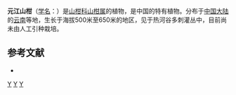 {{Speciesbox
| genus = Capparis
| species = wui
| authority = [[孙必兴|B. S. Sun]]
}}

'''元江山柑'''（[[学名|学名]]：{{lang|la|''Capparis wui''}}）是[[山柑科|山柑科]][[山柑属|山柑属]]的植物，是中国的特有植物。分布于[[中国大陆|中国大陆]]的[[云南|云南]]等地，生长于海拔500米至650米的地区，见于热河谷多刺灌丛中，目前尚未由人工引种栽培。

== 参考文献 ==
<div class="references-small">
* {{cite web| url =http://www.bioinfo.cn/db05/KmzwSpecies.php?action=view&id=2854| title =元江山柑| work =《中国高等植物数据库全库》| publisher =中国科学院微生物研究所| author =昆明植物研究所| accessdate =2009-02-23| deadurl =yes| archiveurl =https://web.archive.org/web/20160305092223/http://www.bioinfo.cn/db05/KmzwSpecies.php?action=view&id=2854| archivedate =2016-03-05}}
</div>
{{Taxonbar|from=Q10889747}}

[[Category:山柑属|Y]]
[[Category:中国特有植物|Y]]
[[Category:云南植物|Y]]